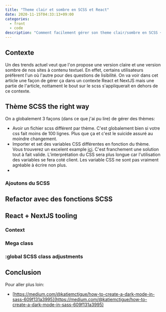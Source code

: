 ```yaml
---
title: "Theme clair et sombre en SCSS et React"
date: 2020-11-15T04:33:13+09:00
categories:
  - front
  - code
description: "Comment facilement gérer son theme clair/sombre en SCSS + React"
---
```


## Contexte

Un des trends actuel veut que l'on propose une version claire et une version sombre de nos sites à contenu textuel.
En effet, certains utilisateurs préfèrent l'un où l'autre pour des questions de lisibilité.
On va voir dans cet article une façon de gérer ça dans un contexte React et NextJS mais une partie de l'article, nottament le bout sur le scss s'appliquerait en dehors de ce contexte.

## Thème SCSS the right way

On a globalement 3 façons (dans ce que j'ai pu lire) de gérer des thèmes:

- Avoir un fichier scss différent par thème. C'est globalement bien si votre css fait moins de 100 lignes. Plus que ça et c'est le suicide assuré au moindre changement.
- Importer et set des variables CSS différentes en fonction du thème. Vous trouverez un excelent example [ici](https://www.freecodecamp.org/news/how-to-easily-create-themes-with-css-variables-2d0f4cfa5b9a/). C'est franchement une solution tout à fait valide. L'interprétation du CSS sera plus longue car l'utilisation des variables se fera coté client. Les variable CSS ne sont pas vraiment agréable à écrire non plus.
-

###

### Ajoutons du SCSS

## Refactor avec des fonctions SCSS

## React + NextJS tooling

### Context

### Mega class

### :global SCSS class adjustments

## Conclusion

Pour aller plus loin:

- [https://medium.com/@katiemctigue/how-to-create-a-dark-mode-in-sass-609f131a3995](https://medium.com/@katiemctigue/how-to-create-a-dark-mode-in-sass-609f131a3995)
